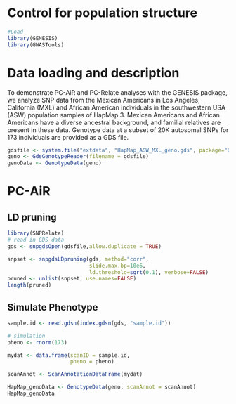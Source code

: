 # Control for population structure

```r
#Load
library(GENESIS)
library(GWASTools)
```

# Data loading and description

To demonstrate PC-AiR and PC-Relate analyses with the GENESIS package, we analyze SNP data from the Mexican Americans in Los Angeles, California (MXL) and African American individuals in the southwestern USA (ASW) population samples of HapMap 3. Mexican Americans and African Americans have a diverse ancestral background, and familial relatives are present in these data. Genotype data at a subset of 20K autosomal SNPs for 173 individuals are provided as a GDS file.

```r
gdsfile <- system.file("extdata", "HapMap_ASW_MXL_geno.gds", package="GENESIS")
geno <- GdsGenotypeReader(filename = gdsfile)
genoData <- GenotypeData(geno)
```

# PC-AiR

## LD pruning

```r
library(SNPRelate)
# read in GDS data
gds <- snpgdsOpen(gdsfile,allow.duplicate = TRUE)

snpset <- snpgdsLDpruning(gds, method="corr",
                          slide.max.bp=10e6, 
                          ld.threshold=sqrt(0.1), verbose=FALSE)
pruned <- unlist(snpset, use.names=FALSE)
length(pruned)
```

## Simulate Phenotype
```r
sample.id <- read.gdsn(index.gdsn(gds, "sample.id"))

# simulation
pheno <- rnorm(173)

mydat <- data.frame(scanID = sample.id, 
                    pheno = pheno)

scanAnnot <- ScanAnnotationDataFrame(mydat)

HapMap_genoData <- GenotypeData(geno, scanAnnot = scanAnnot)
HapMap_genoData
```